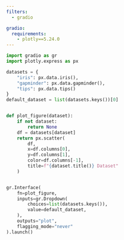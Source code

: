 ```yaml
---
filters:
  - gradio

gradio:
  requirements:
    - plotly==5.24.0
---
```


```python
import gradio as gr
import plotly.express as px

datasets = {
    "iris": px.data.iris(),
    "gapminder": px.data.gapminder(), 
    "tips": px.data.tips()
}
default_dataset = list(datasets.keys())[0]


def plot_figure(dataset):
    if not dataset:
        return None
    df = datasets[dataset]
    return px.scatter(
        df,
        x=df.columns[0],
        y=df.columns[1], 
        color=df.columns[-1],
        title=f"{dataset.title()} Dataset"
    )


gr.Interface(
    fn=plot_figure,
    inputs=gr.Dropdown(
        choices=list(datasets.keys()),
        value=default_dataset,
    ),
    outputs="plot",
    flagging_mode="never"
).launch()
```
